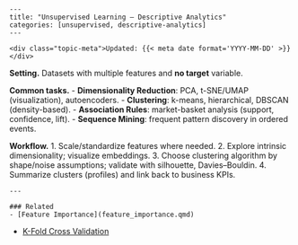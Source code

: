     ---
    title: "Unsupervised Learning — Descriptive Analytics"
    categories: [unsupervised, descriptive-analytics]
    ---

    <div class="topic-meta">Updated: {{< meta date format='YYYY-MM-DD' >}}</div>


**Setting.** Datasets with multiple features and **no target** variable.

**Common tasks.**
- **Dimensionality Reduction**: PCA, t-SNE/UMAP (visualization), autoencoders.
- **Clustering**: k-means, hierarchical, DBSCAN (density-based).
- **Association Rules**: market-basket analysis (support, confidence, lift).
- **Sequence Mining**: frequent pattern discovery in ordered events.

**Workflow.**
1. Scale/standardize features where needed.
2. Explore intrinsic dimensionality; visualize embeddings.
3. Choose clustering algorithm by shape/noise assumptions; validate with silhouette, Davies–Bouldin.
4. Summarize clusters (profiles) and link back to business KPIs.


    ---

    ### Related
    - [Feature Importance](feature_importance.qmd)
- [K-Fold Cross Validation](kfold_cv.qmd)

